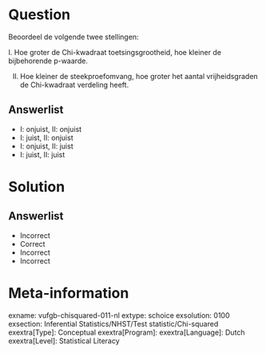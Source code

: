 Question
========
  
Beoordeel de volgende twee stellingen:

I. Hoe groter de Chi-kwadraat toetsingsgrootheid, hoe kleiner de bijbehorende p-waarde. 

II. Hoe kleiner de steekproefomvang, hoe groter het aantal vrijheidsgraden de Chi-kwadraat verdeling heeft.

  
Answerlist
----------
* I: onjuist, II: onjuist
* I: juist, II: onjuist
* I: onjuist, II: juist
* I: juist, II: juist


Solution
========

Answerlist
----------
* Incorrect
* Correct
* Incorrect
* Incorrect

Meta-information
================
exname: vufgb-chisquared-011-nl
extype: schoice
exsolution: 0100
exsection: Inferential Statistics/NHST/Test statistic/Chi-squared
exextra[Type]: Conceptual
exextra[Program]: 
exextra[Language]: Dutch
exextra[Level]: Statistical Literacy
